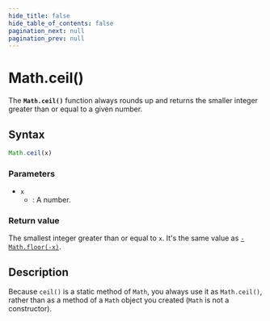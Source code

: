 ```yaml
---
hide_title: false
hide_table_of_contents: false
pagination_next: null
pagination_prev: null
---
```

# Math.ceil()

The **`Math.ceil()`** function always rounds up and returns the smaller integer greater than or equal to a given number.

## Syntax

```js
Math.ceil(x)
```

### Parameters

- `x`
  - : A number.

### Return value

The smallest integer greater than or equal to `x`. It's the same value as [`-Math.floor(-x)`](./floor.md).

## Description

Because `ceil()` is a static method of `Math`, you always use it as `Math.ceil()`, rather than as a method of a `Math` object you created (`Math` is not a constructor).
